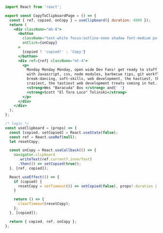 ```jsx
import React from 'react';

export const CopyToClipboardPage = () => {
  const { ref, copied, onCopy } = useClipboard({ duration: 4000 });
  return (
    <div className="mb-8">
      <button
        className="text-white focus:outline-none shadow font-medium px-6 py-1 text-sm bg-blue-700"
        onClick={onCopy}
      >
        {copied ? 'copied!' : 'Copy'}
      </button>
      <div ref={ref} className="mt-4">
        <p>
          Monday Monday Monday, open wide Dev Fans! get ready to stuff your face
          with Javascript, css, node modules, barbecue tips, git workflow,
          break-dancing, soft-skills, web development, the hastiest, the
          craziest, the tastiest web development treats coming in hot. here is{' '}
          <strong>Wes "Baracuda" Bos </strong> and{' '}
          <strong>Scott "El Toro Loco" Tolinski</strong>
        </p>
      </div>
    </div>
  );
};

/* logic */
const useClipboard = (props) => {
  const [copied, setCopied] = React.useState(false);
  const ref = React.useRef(null);
  let resetCopy;

  const onCopy = React.useCallback(() => {
    navigator.clipboard
      .writeText(ref.current?.innerText)
      .then(() => setCopied(true));
  }, [ref, copied]);

  React.useEffect(() => {
    if (copied) {
      resetCopy = setTimeout(() => setCopied(false), props?.duration || 3000);
    }

    return () => {
      clearTimeout(resetCopy);
    };
  }, [copied]);

  return { copied, ref, onCopy };
};
```
